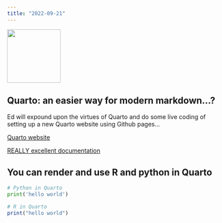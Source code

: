 ```yaml
---
title: "2022-09-21"
---
```


![](img/harug-hex.png){width="125"}

## Quarto: an easier way for modern markdown...?

Ed will expound upon the virtues of Quarto and do some live coding of setting up a new Quarto website using Github pages...

[Quarto website](https://quarto.org/)

[REALLY excellent documentation](https://quarto.org/docs/guide/)

## You can render and use R and python in Quarto

```python
# Python in Quarto
print('hello world')
```

```r
# R in Quarto
print("hello world")
```
